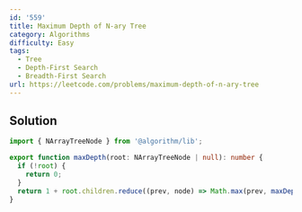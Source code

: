 ```yaml
---
id: '559'
title: Maximum Depth of N-ary Tree
category: Algorithms
difficulty: Easy
tags:
  - Tree
  - Depth-First Search
  - Breadth-First Search
url: https://leetcode.com/problems/maximum-depth-of-n-ary-tree
---
```


## Solution

```typescript showLineNumbers
import { NArrayTreeNode } from '@algorithm/lib';

export function maxDepth(root: NArrayTreeNode | null): number {
  if (!root) {
    return 0;
  }
  return 1 + root.children.reduce((prev, node) => Math.max(prev, maxDepth(node)), 0);
}
```
